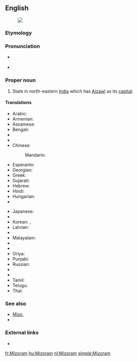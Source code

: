 ==English==
[[Image:Mizoram in India (disputed hatched).svg|thumb|]]

===Etymology===
{{rfe}}

===Pronunciation===
* {{a|UK}} {{IPA|/ˈmɪzəʊram/|/mɪˈzɔːrəm/|lang=en}}
* {{a|US}} {{IPA|/ˌmɪzəˈræm/|lang=en}}

===Proper noun===
{{en-proper noun}}

# State in north-eastern [[India]] which has [[Aizawl]] as its [[capital]].

====Translations====
{{trans-top|state}}
* Arabic: {{t-|ar|ميزورام|m|tr=mizurām}}
* Armenian: {{t-|hy|Միզորամ|tr=Mizoram}}
* Assamese: {{t|as|মিজোৰাম|sc=Beng}}
* Bengali: {{t-|bn|মিজোরাম|sc=Beng}}
* {{trreq|bg}}
* {{trreq|hne}}
* Chinese:
*: Mandarin: {{t|cmn|米佐拉姆邦|tr=Mǐzuǒlāmǔ-bāng|sc=Hani}}
* Esperanto: {{t|eo|Mizoramo}}
* Georgian: {{t-|ka|მიზორამი|sc=Geor}}
* Greek: {{t|el|Μιζόραμ|f|tr=Mizóram}}
* Gujarati: {{t|gu|મિઝોરમ|sc=Gujr}}
* Hebrew: {{t-|he|מיזוראם}}
* Hindi: {{t+|hi|मिज़ोरम|tr=mizoram}}
* Hungarian: {{t|hu|Mizoram}}
* {{trreq|is}}
{{trans-mid}}
* Japanese: {{t-|ja|ミゾラム|tr=Mizoramu}}
* {{trreq|kn}}
* Korean: {{t|ko|미조람 주|sc=Kore}}, {{t|ko|미조람|sc=Kore}}
* Latvian: {{t|lv|Mizorāma}}
* {{trreq|lt}}
* Malayalam: {{t|ml|മിസോറം|sc=Mlym}}
* {{trreq|mr}}
* {{trreq|lus}}
* Oriya: {{t|or|ମିଜୋରାମ|sc=Orya}}
* Punjabi: {{t|pa|ਮਿਜ਼ੋਰਮ|sc=Guru}}
* Russian: {{t-|ru|Мизорам|m|tr=Mizorám}}
* {{trreq|sat}}
* {{trreq|sip}}
* Tamil: {{t|ta|மிசோரம்|sc=Taml}}
* Telugu: {{t+|te|మిజోరం}}
* Thai: {{t-|th|รัฐมิโซรัม|tr=rát mí-soh-ram}}
{{trans-bottom}}

===See also===
* [[Mizo]], {{pedia|Mizo language}}
* {{list|en|states of India}}

===External links===
* {{pedialite}}

[[fr:Mizoram]]
[[hu:Mizoram]]
[[nl:Mizoram]]
[[simple:Mizoram]]